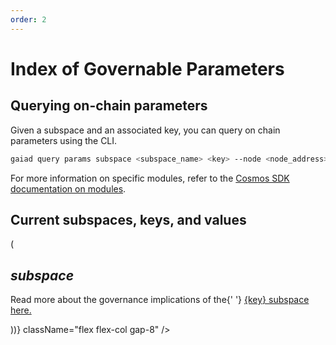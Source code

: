 ```yaml
---
order: 2
---
```



# Index of Governable Parameters

## Querying on-chain parameters

Given a subspace and an associated key, you can query on chain parameters using the CLI.

```bash
gaiad query params subspace <subspace_name> <key> --node <node_address> --chain-id <chain_id>
```

For more information on specific modules, refer to the [Cosmos SDK documentation on modules](https://docs.cosmos.network/main/modules).

## Current subspaces, keys, and values

<div
  children={Object.entries(currentParams).map(([key, value]) => (
    <section
      className="space-y-6"
      id={key}
      key={key}
    >
      <h2>
        <Var children={key} /> subspace
      </h2>
      <Table data={value} />
      <p>
        Read more about the governance implications of the{' '}
        <a href={`${key}.html`}>{key} subspace here.</a>
      </p>
    </section>
  ))}
  className="flex flex-col gap-8"
/>
